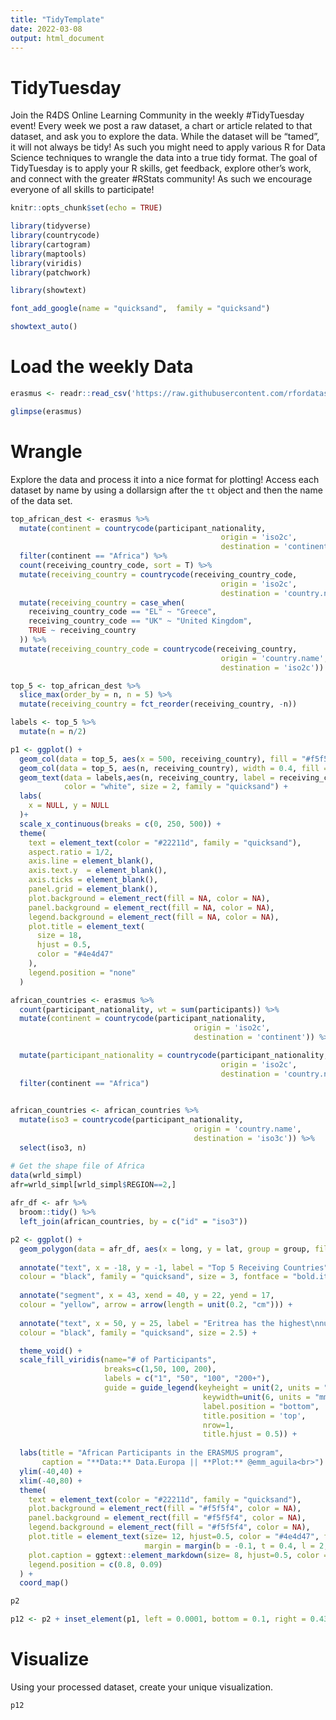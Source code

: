 ```yaml
---
title: "TidyTemplate"
date: 2022-03-08
output: html_document
---
```


# TidyTuesday

Join the R4DS Online Learning Community in the weekly #TidyTuesday event!
Every week we post a raw dataset, a chart or article related to that dataset, and ask you to explore the data.
While the dataset will be “tamed”, it will not always be tidy! As such you might need to apply various R for Data Science techniques to wrangle the data into a true tidy format.
The goal of TidyTuesday is to apply your R skills, get feedback, explore other’s work, and connect with the greater #RStats community!
As such we encourage everyone of all skills to participate!

```r

knitr::opts_chunk$set(echo = TRUE)

library(tidyverse)
library(countrycode)
library(cartogram)  
library(maptools)     
library(viridis)      
library(patchwork)

library(showtext)

font_add_google(name = "quicksand",  family = "quicksand")

showtext_auto()
```

# Load the weekly Data


```r

erasmus <- readr::read_csv('https://raw.githubusercontent.com/rfordatascience/tidytuesday/master/data/2022/2022-03-08/erasmus.csv')

```

```r
glimpse(erasmus)
```


# Wrangle

Explore the data and process it into a nice format for plotting! Access each dataset by name by using a dollarsign after the `tt` object and then the name of the data set.



```r
top_african_dest <- erasmus %>% 
  mutate(continent = countrycode(participant_nationality,
                                               origin = 'iso2c',
                                               destination = 'continent')) %>% 
  filter(continent == "Africa") %>% 
  count(receiving_country_code, sort = T) %>% 
  mutate(receiving_country = countrycode(receiving_country_code,
                                               origin = 'iso2c',
                                               destination = 'country.name')) %>% 
  mutate(receiving_country = case_when(
    receiving_country_code == "EL" ~ "Greece",
    receiving_country_code == "UK" ~ "United Kingdom",
    TRUE ~ receiving_country
  )) %>% 
  mutate(receiving_country_code = countrycode(receiving_country,
                                               origin = 'country.name',
                                               destination = 'iso2c'))
```


```r
top_5 <- top_african_dest %>% 
  slice_max(order_by = n, n = 5) %>% 
  mutate(receiving_country = fct_reorder(receiving_country, -n))

labels <- top_5 %>% 
  mutate(n = n/2)

p1 <- ggplot() +
  geom_col(data = top_5, aes(x = 500, receiving_country), fill = "#f5f5f4", col = "black", width = 0.4) +
  geom_col(data = top_5, aes(n, receiving_country), width = 0.4, fill = "black") +
  geom_text(data = labels,aes(n, receiving_country, label = receiving_country), 
            color = "white", size = 2, family = "quicksand") +
  labs(
    x = NULL, y = NULL
  )+
  scale_x_continuous(breaks = c(0, 250, 500)) +
  theme(
    text = element_text(color = "#22211d", family = "quicksand"),
    aspect.ratio = 1/2,
    axis.line = element_blank(),
    axis.text.y  = element_blank(),
    axis.ticks = element_blank(),
    panel.grid = element_blank(),
    plot.background = element_rect(fill = NA, color = NA),
    panel.background = element_rect(fill = NA, color = NA),
    legend.background = element_rect(fill = NA, color = NA),
    plot.title = element_text(
      size = 18,
      hjust = 0.5,
      color = "#4e4d47"
    ),
    legend.position = "none"
  )
```


```r

african_countries <- erasmus %>% 
  count(participant_nationality, wt = sum(participants)) %>% 
  mutate(continent = countrycode(participant_nationality,
                                         origin = 'iso2c',
                                         destination = 'continent')) %>% 

  mutate(participant_nationality = countrycode(participant_nationality,
                                               origin = 'iso2c',
                                               destination = 'country.name')) %>% 
  filter(continent == "Africa") 
  

african_countries <- african_countries %>% 
  mutate(iso3 = countrycode(participant_nationality,
                                         origin = 'country.name',
                                         destination = 'iso3c')) %>% 
  select(iso3, n)


```

```r
# Get the shape file of Africa
data(wrld_simpl)
afr=wrld_simpl[wrld_simpl$REGION==2,]
 
afr_df <- afr %>% 
  broom::tidy() %>% 
  left_join(african_countries, by = c("id" = "iso3"))
```

```r
p2 <- ggplot() +
  geom_polygon(data = afr_df, aes(x = long, y = lat, group = group, fill = n), size = 0 , alpha = 0.9, colour = "black") +
  
  annotate("text", x = -18, y = -1, label = "Top 5 Receiving Countries",
  colour = "black", family = "quicksand", size = 3, fontface = "bold.italic") +
  
  annotate("segment", x = 43, xend = 40, y = 22, yend = 17,
  colour = "yellow", arrow = arrow(length = unit(0.2, "cm"))) +
  
  annotate("text", x = 50, y = 25, label = "Eritrea has the highest\nnumber of participants",
  colour = "black", family = "quicksand", size = 2.5) +

  theme_void() +
  scale_fill_viridis(name="# of Participants",
                     breaks=c(1,50, 100, 200), 
                     labels = c("1", "50", "100", "200+"),
                     guide = guide_legend(keyheight = unit(2, units = "mm"), 
                                           keywidth=unit(6, units = "mm"),
                                           label.position = "bottom",
                                           title.position = 'top',
                                           nrow=1,
                                           title.hjust = 0.5)) +
  
  labs(title = "African Participants in the ERASMUS program",
       caption = "**Data:** Data.Europa || **Plot:** @emm_aguila<br>") +
  ylim(-40,40) +
  xlim(-40,80) +
  theme(
    text = element_text(color = "#22211d", family = "quicksand"), 
    plot.background = element_rect(fill = "#f5f5f4", color = NA), 
    panel.background = element_rect(fill = "#f5f5f4", color = NA), 
    legend.background = element_rect(fill = "#f5f5f4", color = NA),
    plot.title = element_text(size= 12, hjust=0.5, color = "#4e4d47", face = "bold",
                              margin = margin(b = -0.1, t = 0.4, l = 2, unit = "cm")),
    plot.caption = ggtext::element_markdown(size= 8, hjust=0.5, color = "#4e4d47"),
    legend.position = c(0.8, 0.09)
  ) +
  coord_map()

p2
```


```r
p12 <- p2 + inset_element(p1, left = 0.0001, bottom = 0.1, right = 0.43, top = 0.5)
```


# Visualize

Using your processed dataset, create your unique visualization.

```r

p12
  
```

